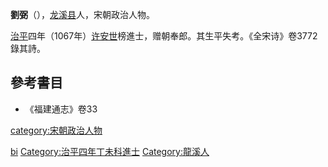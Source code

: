 '''劉弼'''（{{bd|?||?|}}），[[龙溪县|龙溪县]]人，宋朝政治人物。

[[治平|治平]]四年（1067年）[[许安世|许安世]]榜進士，赠朝奉郎。其生平失考。《全宋诗》卷3772錄其詩。

==參考書目==
*《福建通志》卷33

{{DEFAULTSORT:liu bi}}
[[Category:刘姓|bi]]
[[category:宋朝政治人物|category:宋朝政治人物]]
[[Category:治平四年丁未科進士|Category:治平四年丁未科進士]]
[[Category:龍溪人|Category:龍溪人]]
{{宋朝人小作品}}